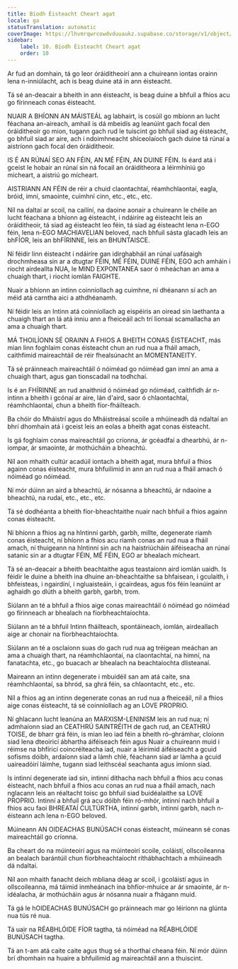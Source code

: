 ```yaml
---
title: Bíodh Éisteacht Cheart agat
locale: ga
statusTranslation: automatic
coverImage: https://lhvmrqwrcowdvduuaukz.supabase.co/storage/v1/object/public/strapi-uploads/small_cover-educacion-fundamental.webp-2d51a7828a2b1309555be27f7e2a61a0.webp
sidebar:
    label: 10. Bíodh Éisteacht Cheart agat
    order: 10
---
```

Ar fud an domhain, tá go leor óráiditheoirí ann a chuireann iontas orainn lena n-inniúlacht, ach is beag duine atá in ann éisteacht.

Tá sé an-deacair a bheith in ann éisteacht, is beag duine a bhfuil a fhios acu go fírinneach conas éisteacht.

NUAIR A BHÍONN AN MÁISTEÁL ag labhairt, is cosúil go mbíonn an lucht féachana an-aireach, amhail is dá mbeidís ag leanúint gach focal den óráiditheoir go mion, tugann gach rud le tuiscint go bhfuil siad ag éisteacht, go bhfuil siad ar aire, ach i ndoimhneacht shíceolaíoch gach duine tá rúnaí a aistríonn gach focal den óráiditheoir.

IS É AN RÚNAÍ SEO AN FÉIN, AN MÉ FÉIN, AN DUINE FÉIN. Is éard atá i gceist le hobair an rúnaí sin ná focail an óráiditheora a léirmhíniú go mícheart, a aistriú go mícheart.

AISTRIANN AN FÉIN de réir a chuid claontachtaí, réamhchlaontaí, eagla, bróid, imní, smaointe, cuimhní cinn, etc., etc., etc.

Níl na daltaí ar scoil, na cailíní, na daoine aonair a chuireann le chéile an lucht féachana a bhíonn ag éisteacht, i ndáiríre ag éisteacht leis an óráiditheoir, tá siad ag éisteacht leo féin, tá siad ag éisteacht lena n-EGO féin, lena n-EGO MACHIAVELIAN beloved, nach bhfuil sásta glacadh leis an bhFÍOR, leis an bhFÍRINNE, leis an BHUNTAISCE.

Ní féidir linn éisteacht i ndáiríre gan idirghabháil an rúnaí uafásaigh drochmheasa sin ar a dtugtar FÉIN, MÉ FÉIN, DUINE FÉIN, EGO ach amháin i riocht airdeallta NUA, le MIND EXPONTANEA saor ó mheáchan an ama a chuaigh thart, i riocht iomlán FAIGHTE.

Nuair a bhíonn an intinn coinníollach ag cuimhne, ní dhéanann sí ach an méid atá carntha aici a athdhéanamh.

Ní féidir leis an Intinn atá coinníollach ag eispéiris an oiread sin laethanta a chuaigh thart an lá atá inniu ann a fheiceáil ach trí lionsaí scamallacha an ama a chuaigh thart.

MÁ THOILÍONN SÉ ORAINN A FHIOS A BHEITH CONAS ÉISTEACHT, más mian linn foghlaim conas éisteacht chun an rud nua a fháil amach, caithfimid maireachtáil de réir fhealsúnacht an MOMENTANEITY.

Tá sé práinneach maireachtáil ó nóiméad go nóiméad gan imní an ama a chuaigh thart, agus gan tionscadail na todhchaí.

Is é an FHÍRINNE an rud anaithnid ó nóiméad go nóiméad, caithfidh ár n-intinn a bheith i gcónaí ar aire, lán d'aird, saor ó chlaontachtaí, réamhchlaontaí, chun a bheith fíor-fháilteach.

Ba chóir do Mháistrí agus do Mháistreásaí scoile a mhúineadh dá ndaltaí an bhrí dhomhain atá i gceist leis an eolas a bheith agat conas éisteacht.

Is gá foghlaim conas maireachtáil go críonna, ár gcéadfaí a dhearbhú, ár n-iompar, ár smaointe, ár mothúcháin a bheachtú.

Níl aon mhaith cultúr acadúil iontach a bheith agat, mura bhfuil a fhios againn conas éisteacht, mura bhfuilimid in ann an rud nua a fháil amach ó nóiméad go nóiméad.

Ní mór dúinn an aird a bheachtú, ár nósanna a bheachtú, ár ndaoine a bheachtú, na rudaí, etc., etc., etc.

Tá sé dodhéanta a bheith fíor-bheachtaithe nuair nach bhfuil a fhios againn conas éisteacht.

Ní bhíonn a fhios ag na hIntinní garbh, garbh, millte, degenerate riamh conas éisteacht, ní bhíonn a fhios acu riamh conas an rud nua a fháil amach, ní thuigeann na hIntinní sin ach na haistriúcháin áiféiseacha an rúnaí satanic sin ar a dtugtar FÉIN, MÉ FÉIN, EGO ar bhealach mícheart.

Tá sé an-deacair a bheith beachtaithe agus teastaíonn aird iomlán uaidh. Is féidir le duine a bheith ina dhuine an-bheachtaithe sa bhfaisean, i gculaith, i bhfeisteas, i ngairdíní, i ngluaisteáin, i gcairdeas, agus fós féin leanúint ar aghaidh go dlúth a bheith garbh, garbh, trom.

Siúlann an té a bhfuil a fhios aige conas maireachtáil ó nóiméad go nóiméad go fírinneach ar bhealach na fíorbheachtaíochta.

Siúlann an té a bhfuil Intinn fháilteach, spontáineach, iomlán, airdeallach aige ar chonair na fíorbheachtaíochta.

Siúlann an té a osclaíonn suas do gach rud nua ag tréigean meáchan an ama a chuaigh thart, na réamhchlaontaí, na claontachtaí, na himní, na fanatachta, etc., go buacach ar bhealach na beachtaíochta dlisteanaí.

Maireann an intinn degenerate i mbuidéil san am atá caite, sna réamhchlaontaí, sa bhród, sa ghrá féin, sa chlaontacht, etc., etc.

Níl a fhios ag an intinn degenerate conas an rud nua a fheiceáil, níl a fhios aige conas éisteacht, tá sé coinníollach ag an LOVE PROPRIO.

Ní ghlacann lucht leanúna an MARXISM-LENINISM leis an rud nua; ní admhaíonn siad an CEATHRÚ SAINTRÉITH de gach rud, an CEATHRÚ TOISE, de bharr grá féin, is mian leo iad féin a bheith ró-ghrámhar, cloíonn siad lena dteoiricí ábhartha áiféiseach féin agus Nuair a chuireann muid i réimse na bhfíricí coincréiteacha iad, nuair a léirímid áiféiseacht a gcuid sofisms dóibh, ardaíonn siad a lámh chlé, féachann siad ar lámha a gcuid uaireadóirí láimhe, tugann siad leithscéal seachanta agus imíonn siad.

Is intinní degenerate iad sin, intinní díthacha nach bhfuil a fhios acu conas éisteacht, nach bhfuil a fhios acu conas an rud nua a fháil amach, nach nglacann leis an réaltacht toisc go bhfuil siad buidéalaithe sa LOVE PROPRIO. Intinní a bhfuil grá acu dóibh féin ró-mhór, intinní nach bhfuil a fhios acu faoi BHREATAÍ CULTÚRTHA, intinní garbh, intinní garbh, nach n-éisteann ach lena n-EGO beloved.

Múineann AN OIDEACHAS BUNÚSACH conas éisteacht, múineann sé conas maireachtáil go críonna.

Ba cheart do na múinteoirí agus na múinteoirí scoile, coláistí, ollscoileanna an bealach barántúil chun fíorbheachtaíocht ríthábhachtach a mhúineadh dá ndaltaí.

Níl aon mhaith fanacht deich mbliana déag ar scoil, i gcoláistí agus in ollscoileanna, má táimid inmheánach ina bhfíor-mhuice ar ár smaointe, ár n-idéalacha, ár mothúcháin agus ár nósanna nuair a fhágann muid.

Tá gá le hOIDEACHAS BUNÚSACH go práinneach mar go léiríonn na glúnta nua tús ré nua.

Tá uair na RÉABHLÓIDE FÍOR tagtha, tá nóiméad na RÉABHLÓIDE BUNÚSACH tagtha.

Tá an t-am atá caite caite agus thug sé a thorthaí cheana féin. Ní mór dúinn brí dhomhain na huaire a bhfuilimid ag maireachtáil ann a thuiscint.


